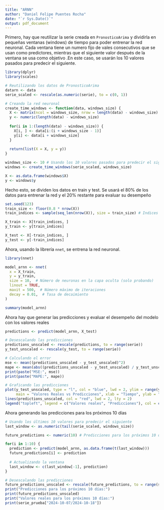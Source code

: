 ```yaml
---
title: "ARNN"
author: "Daniel Felipe Puentes Rocha"
date: "`r Sys.Date()`"
output: pdf_document
---
```


Primero, hay que reutilizar la serie creada en `PronosticoArima` y dividirla en pequeñas ventanas (windows) de tiempo para poder entrenar la red neuronal. Cada ventana tiene un numero fijo de vales consecutivos que se usan como predictores, mientras que el siguiente valor después de la ventana se usa como objetivo .En este caso, se usarán los 10 valores pasados para predecir el siguiente.

```r
library(dplyr)
library(scales)

# Reutilizando los datos de PronosticoArima
datarn <- data
serie_scaled <- rescale(as.numeric(serie), to = c(0, 1))

# Creando la red neuronal
create_time_windows <- function(data, windows_size) {
  X <- matrix(ncol = windows_size, nrow = length(data) - windows_size)
  y <- numeric(length(data) - windows_size)
  
  for(i in 1:(length(data) - windows_size)) {
    X[i, ] <- data[i:(i + windows_size - 1)]
    y[i] <- data[i + windows_size]
  }
  
  return(list(X = X, y = y))
}

windows_size <- 10 # Usando los 10 valores pasados para predecir el siguiente
windows <- create_time_windows(serie_scaled, windows_size)

X <- as.data.frame(windows$X)
y <- windows$y
```


Hecho esto, se dividen los datos en train y test. Se usará el 80% de los datos para entrenar la red y el 20% restante para evaluar su desempeño

```r
set.seed(123)
train_size <- floor(0.8 * nrow(X))
train_indices <- sample(seq_len(nrow(X)), size = train_size) # Indices de entrenamiento

X_train <- X[train_indices, ]
y_train <- y[train_indices]

X_test <- X[-train_indices, ]
y_test <- y[-train_indices]
```


Ahora, usando la librería `nnet`, se entrena la red neuronal.

```r
library(nnet)

model_arnn <- nnet(
  x = X_train,
  y = y_train,
  size = 10,  # Número de neuronas en la capa oculta (solo probando)
  linout = TRUE, 
  maxit = 500,  # Número máximo de iteraciones
  decay = 0.01,  # Tasa de decaimiento
)

summary(model_arnn)
```
Ahora hay que generar las predicciones y evaluar el desempeño del modelo con los valores reales

```r
predictions <- predict(model_arnn, X_test)

# Desescalando las predicciones
predictions_unscaled <- rescale(predictions, to = range(serie))
y_test_unscaled <- rescale(y_test, to = range(serie))

# Calculando el error
mse <- mean((predictions_unscaled - y_test_unscaled)^2)
mape <- mean(abs((predictions_unscaled - y_test_unscaled) / y_test_unscaled)) * 100
print(paste("MSE:", mse))
print(paste("MAPE:", mape))
```

```r
# Graficando las predicciones
plot(y_test_unscaled, type = "l", col = "blue", lwd = 2, ylim = range(y_test_unscaled, predictions_unscaled), 
     main = "Valores Reales vs Predicciones", xlab = "Tiempo", ylab = "Precio")
lines(predictions_unscaled, col = "red", lwd = 2, lty = 2)
legend("topleft", legend = c("Valores reales", "Predicciones"), col = c("blue", "red"), lty = c(1, 2), lwd = 2)

```


Ahora generando las predicciones para los próximos 10 días

```r
# Usando los últimos 10 valores para predecir el siguiente
last_window <- as.numeric(tail(serie_scaled, windows_size))

future_predictions <- numeric(10) # Predicciones para los próximos 10 días

for(i in 1:10) {
  prediction <- predict(model_arnn, as.data.frame(t(last_window)))
  future_predictions[i] <- prediction
  
  # Actualizando la ventana
  last_window <- c(last_window[-1], prediction)
}

# Desescalando las predicciones
future_predictions_unscaled <- rescale(future_predictions, to = range(serie))
print("Predicciones para los próximos 10 días:")
print(future_predictions_unscaled)
print("Valores reales para los próximos 10 días:")
print(serie_prueba["2024-10-07/2024-10-18"])
```




